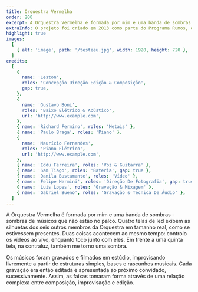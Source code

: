 ```yaml
---
title: Orquestra Vermelha
order: 200
excerpt: A Orquestra Vermelha é formada por mim e uma banda de sombras - sombras de outros músicos que não estão no palco.
extraInfo: O projeto foi criado em 2013 como parte do Programa Rumos, do Itaú Cultural. Ao longo dos anos, foi apresentado em diversos espaços culturais e festivais pelo Brasil. Em 2019 lancei  o álbum do projeto, disponível em todas as plataformas de streaming.
highlight: true
images:
  [
    { alt: 'image', path: '/testeeu.jpg', width: 1920, height: 720 },
  ]
credits:
  [
    {
      name: 'Leston',
      roles: 'Concepção Direção Edição & Composição',
      gap: true,
    },
    {
      name: 'Gustavo Boni',
      roles: 'Baixo Elétrico & Acústico',
      url: 'http://www.example.com',
    },
    { name: 'Richard Fermino', roles: 'Metais' },
    { name: 'Paulo Braga', roles: 'Piano' },
    {
      name: 'Maurício Fernandes',
      roles: 'Piano Elétrico',
      url: 'http://www.example.com',
    },
    { name: 'Eddu Ferreira', roles: 'Voz & Guitarra' },
    { name: 'Sam Tiago', roles: 'Bateria', gap: true },
    { name: 'Danila Bustamante', roles: 'Vídeo' },
    { name: 'Felipe Hermini', roles: 'Direção De Fotografia', gap: true },
    { name: 'Luis Lopes', roles: 'Gravação & Mixagem' },
    { name: 'Gabriel Bueno', roles: 'Gravação & Técnica De Áudio' },
  ]
---
```

A Orquestra Vermelha é formada por mim e uma banda de sombras - sombras de músicos que não estão no palco. Quatro telas de led exibem as silhuetas dos seis outros membros da Orquestra em tamanho real, como se estivessem presentes. Duas coisas acontecem ao mesmo tempo: controlo os vídeos ao vivo, enquanto toco junto com eles. Em frente a uma quinta tela, na contraluz, também me torno uma sombra.



Os músicos foram gravados e filmados em estúdio, improvisando livremente  a partir de estruturas simples, bases e rascunhos musicais. Cada gravação era então editada e apresentada ao próximo convidado, sucessivamente. Assim, as faixas tomaram forma através de uma relação complexa entre composição, improvisação e edição.
